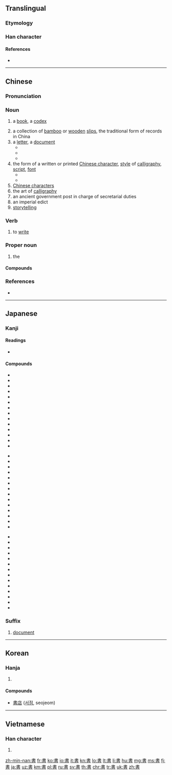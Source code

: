 {{CJK Unified Ideographs character info|image=[[Image:書.svg|100px]]|name=CJK UNIFIED IDEOGRAPH-66F8|hex=66F8}}
{{also|书}}
==Translingual==
{{stroke order|strokes=10}}

===Etymology===
{{Han etyl}}
{{Han compound|聿|者|c1=s|c2=p|ls=psc}}

===Han character===
{{Han char|rn=73|rad=曰|as=06|sn=10|four=50601|canj=LGA|}}

====References====
* {{Han ref|kx=0502.120|dkj=14294|dj=0874.180|hdz=21509.090|uh=66F8|ud=26360|bh=AED1|bd=44753}}

----

==Chinese==
{{zh-forms|s=书}}

===Pronunciation===
{{zh-pron
|m=shū
|ma=y
|c=syu1
|h=pfs=sû
|md=cṳ̆
|mn=chu/su
|w=1sr
|mc=y
|oc=y
|cat=n,v,pn
}}

===Noun===
{{zh-noun|mw=本|mw2=冊|mw3=部}}

# {{context|Beginning Mandarin|lang=zh|sort=shu1}} a [[book]], a [[codex]]
# a collection of [[bamboo]] or [[wooden]] [[slip]]s, the traditional form of records in China
# a [[letter]], a [[document]]
#* {{zh-usex|證明書|certificate}}
#* {{zh-usex|推薦書|recommendation letter}}
#* {{zh-usex|情書|love letter}}
# the form of a written or printed [[Chinese character]], [[style]] of [[calligraphy]], [[script]], [[font]]
#* {{zh-usex|楷書|regular script}}
#* {{zh-usex|隸書|clerical script}}
# [[Chinese character]]s
# the art of [[calligraphy]]
# an ancient government post in charge of secretarial duties
# an imperial edict
# [[storytelling]]

===Verb===
{{zh-verb}}

# {{context|classical|literary|lang=zh|sort=shu1}} to [[write]]

===Proper noun===
{{zh-proper noun}}

# {{abbreviation of|{{zh-l|書經/书经}}|lang=zh|dot=:}} the ''{{w|Classic of History}}''

====Compounds====
{{der3
|{{zh-l|書包}}
|{{zh-l|書報}}
|{{zh-l|書背}}
|{{zh-l|書本}}, {{zh-l|書本兒}}
|{{zh-l|書冊}}
|{{zh-l|書茶館兒}}
|{{zh-l|書場}}
|{{zh-l|書癡}}
|{{zh-l|書蟲}}
|{{zh-l|書櫥}}
|{{zh-l|書呆子}}
|{{zh-l|書店}}
|{{zh-l|書蠹}}
|{{zh-l|書法}}
|{{zh-l|書房}}
|{{zh-l|書扉}}
|{{zh-l|書稿}}
|{{zh-l|書格子}}
|{{zh-l|書歸正傳}}
|{{zh-l|書櫃}}
|{{zh-l|書函}}
|{{zh-l|書號}}, {{zh-l|書號兒}}
|{{zh-l|書畫}}
|{{zh-l|書會}}
|{{zh-l|書籍}}
|{{zh-l|書脊}}
|{{zh-l|書記}}
|{{zh-l|書家}}
|{{zh-l|書架}}
|{{zh-l|書簡}}, {{zh-l|書柬}}
|{{zh-l|書局}}
|{{zh-l|書卷}}
|{{zh-l|書卷氣}}
|{{zh-l|書刊}}
|{{zh-l|書殼}}
|{{zh-l|書庫}}
|{{zh-l|書吏}}
|{{zh-l|書錄}}
|{{zh-l|書眉}}
|{{zh-l|書迷}}
|{{zh-l|書面}}
|{{zh-l|書面語}}
|{{zh-l|書名}}
|{{zh-l|書名號}}
|{{zh-l|書目}}
|{{zh-l|書皮}}, {{zh-l|書皮兒}}
|{{zh-l|書評}}
|{{zh-l|書舖}}
|{{zh-l|書籤}}, {{zh-l|書籤兒}}
|{{zh-l|書社}}
|{{zh-l|書生}}
|{{zh-l|書生氣}}
|{{zh-l|書市}}
|{{zh-l|書塾}}
|{{zh-l|書攤}}, {{zh-l|書攤兒}}
|{{zh-l|書壇}}
|{{zh-l|書套}}
|{{zh-l|書體}}
|{{zh-l|書亭}}
|{{zh-l|書僮}}
|{{zh-l|書屋}}
|{{zh-l|書物}}
|{{zh-l|書香}}
|{{zh-l|書箱}}
|{{zh-l|書寫}}
|{{zh-l|書心}}
|{{zh-l|書信}}
|{{zh-l|書頁}}
|{{zh-l|書院}}
|{{zh-l|書齋}}
|{{zh-l|書展}}
|{{zh-l|書桌}}, {{zh-l|書桌兒}}
|{{zh-l|圖書館}}
}}

===References===
* {{cite web
|url=http://www.mdbg.net/chindict/chindict.php?page=worddict&wdrst=0&wdqb=書
|title=書
|work=MDBG English to Chinese dictionary ( Based on CC-CEDICT )
|language=Mandarin/English
|accessdate=2014-02-24}}

----

==Japanese==

===Kanji===
{{ja-kanji|grade=2|rs=曰06}}

====Readings====
* {{ja-readings|goon=[[しょ]] (sho)|kanon=[[しょ]] (sho)|kun=[[かく]] ([[書く]], kaku), [[がき]] (gaki)}}

====Compounds====
{{top3}}
* {{l|ja|sc=Jpan|書順|tr=かきじゅん, kakijun}}
* {{l|ja|sc=Jpan|書物|tr=しょもつ, shomotsu}}
* {{l|ja|sc=Jpan|書初|tr=かきぞめ, kakizome}}
* {{l|ja|sc=Jpan|書院|tr=しょいん, shoin}}
* {{l|ja|sc=Jpan|書家|tr=しょか, shoka}}
* {{l|ja|sc=Jpan|書架|tr=しょか, shoka}}
* {{l|ja|sc=Jpan|書画|tr=しょが, shoga}}
* {{l|ja|sc=Jpan|書簡|tr=しょかん, shokan}}
* {{l|ja|sc=Jpan|書記|tr=しょき, shoki}}
* {{l|ja|sc=Jpan|書式|tr=しょしき, shoshiki}}
* {{l|ja|sc=Jpan|書写|tr=しょしゃ, shosha}}
* {{l|ja|sc=Jpan|書籍|tr=しょせき, shoseki}}
* {{l|ja|sc=Jpan|書体|tr=しょたい, shotai}}
* {{l|ja|sc=Jpan|書道|tr=しょどう, shodō}}
{{mid3}}
* {{l|ja|sc=Jpan|書法|tr=しょほう, shohō}}
* {{l|ja|sc=Jpan|書面|tr=しょめん, shomen}}
* {{l|ja|sc=Jpan|書物|tr=しょもつ, shomotsu}}
* {{l|ja|sc=Jpan|書類|tr=しょるい, shorui}}
* {{l|ja|sc=Jpan|書棚|tr=しょだな, shodana}}
* {{l|ja|sc=Jpan|楷書|tr=かいしょ, kaisho}}
* {{l|ja|sc=Jpan|教科書|tr=きょうかしょ, kyōkasho}}
* {{l|ja|sc=Jpan|行書|tr=ぎょうしょ, gyōsho}}
* {{l|ja|sc=Jpan|原書|tr=げんしょ, gensho}}
* {{l|ja|sc=Jpan|辞書|辞書, 辭書|tr=じしょ, jisho}}
* {{l|ja|sc=Jpan|新書|tr=しんしょ, shinsho}}
* {{l|ja|sc=Jpan|聖書|tr=せいしょ, seisho}}
* {{l|ja|sc=Jpan|清書|tr=せいしょ, seisho}}
* {{l|ja|sc=Jpan|誓書|tr=せいしょ, seisho}}
{{mid3}}
* {{l|ja|sc=Jpan|正書法|tr=せいしょほう, seishohō}}
* {{l|ja|sc=Jpan|草書|tr=そうしょ, sōsho}}
* {{l|ja|sc=Jpan|叢書|tr=そうしょ, sōsho}}
* {{l|ja|sc=Jpan|縦書|tr=たてがき, tategaki}}
* {{l|ja|sc=Jpan|読書|tr=どくしょ, dokusho}}
* {{l|ja|sc=Jpan|図書|tr=としょ, tosho}}
* {{l|ja|sc=Jpan|図書館|図書館, 圖書館|tr=としょかん, toshokan}}
* {{l|ja|sc=Jpan|葉書|tr=はがき, hagaki}}
* {{l|ja|sc=Jpan|秘書|tr=ひしょ, hisho}}
* {{l|ja|sc=Jpan|文書|tr=ぶんしょ, bunsho}}
* {{l|ja|sc=Jpan|洋書|tr=ようしょ, yōsho}}
* {{l|ja|sc=Jpan|横書|tr=よこがき, yokogaki}}
* {{l|ja|sc=Jpan|落書|tr=らくがき, rakugaki}}
* {{l|ja|sc=Jpan|和書|tr=わしょ, washo}}
{{bottom}}

===Suffix===
{{ja-pos|しょ|suffix}}

# [[document]]

----

==Korean==

===Hanja===
{{ko-hanja|hangeul=서|eumhun=|rv=seo|mr=sŏ|y=se}}

# {{defn|lang=ko|sort=曰06}}

====Compounds====
* [[書店]] ([[서점]], seojeom)

----

==Vietnamese==

===Han character===
{{vi-hantu|[[thư]]|rs=曰06}}

# {{defn|lang=vi|sort=曰06}}

[[zh-min-nan:書]]
[[fr:書]]
[[ko:書]]
[[io:書]]
[[it:書]]
[[kn:書]]
[[lo:書]]
[[lt:書]]
[[li:書]]
[[hu:書]]
[[mg:書]]
[[ms:書]]
[[fj:書]]
[[ja:書]]
[[uz:書]]
[[km:書]]
[[pl:書]]
[[ru:書]]
[[sv:書]]
[[th:書]]
[[chr:書]]
[[tr:書]]
[[uk:書]]
[[zh:書]]